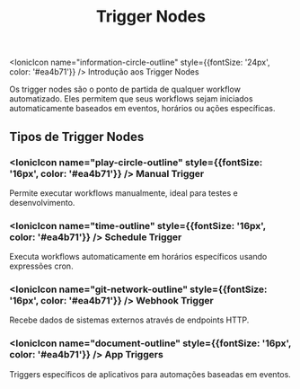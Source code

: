 ﻿---
sidebar_position: 5
title: Trigger Nodes
description: Nodes de trigger e inicialização de workflows
keywords: [n8n, trigger nodes, webhooks, schedule, manual]
---

<IonicIcon name="information-circle-outline" style={{fontSize: '24px', color: '#ea4b71'}} />
Introdução aos Trigger Nodes

Os trigger nodes são o ponto de partida de qualquer workflow automatizado. Eles permitem que seus workflows sejam iniciados automaticamente baseados em eventos, horários ou ações específicas.

## Tipos de Trigger Nodes

### <IonicIcon name="play-circle-outline" style={{fontSize: '16px', color: '#ea4b71'}} /> Manual Trigger

Permite executar workflows manualmente, ideal para testes e desenvolvimento.

### <IonicIcon name="time-outline" style={{fontSize: '16px', color: '#ea4b71'}} /> Schedule Trigger

Executa workflows automaticamente em horários específicos usando expressões cron.

### <IonicIcon name="git-network-outline" style={{fontSize: '16px', color: '#ea4b71'}} /> Webhook Trigger

Recebe dados de sistemas externos através de endpoints HTTP.

### <IonicIcon name="document-outline" style={{fontSize: '16px', color: '#ea4b71'}} /> App Triggers

Triggers específicos de aplicativos para automações baseadas em eventos.
